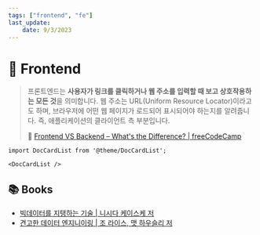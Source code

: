 ```yaml
---
tags: ["frontend", "fe"]
last_update:
    date: 9/3/2023
---
```


# 🔮 Frontend

> 프론트엔드는 **사용자가 링크를 클릭하거나 웹 주소를 입력할 때 보고 상호작용하는 모든 것**을 의미합니다. 웹 주소는 URL(Uniform Resource Locator)이라고도 하며, 브라우저에 어떤 웹 페이지가 로드되어 표시되어야 하는지를 알려줍니다. 즉, 애플리케이션의 클라이언트 측 부분입니다.
>
> 🔗 [Frontend VS Backend – What's the Difference? | freeCodeCamp](https://www.freecodecamp.org/news/frontend-vs-backend-whats-the-difference/#feintro)


```mdx-code-block
import DocCardList from '@theme/DocCardList';

<DocCardList />
```


## 📚 Books

- [빅데이터를 지탱하는 기술 | 니시다 케이스케 저](https://product.kyobobook.co.kr/detail/S000001916916)
- [견고한 데이터 엔지니이링 | 조 라이스, 맷 하우슬리 저](https://product.kyobobook.co.kr/detail/S000202731288)
